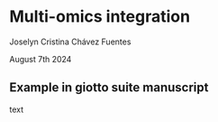 # Multi-omics integration

Joselyn Cristina Chávez Fuentes

August 7th 2024


## Example in giotto suite manuscript

text
